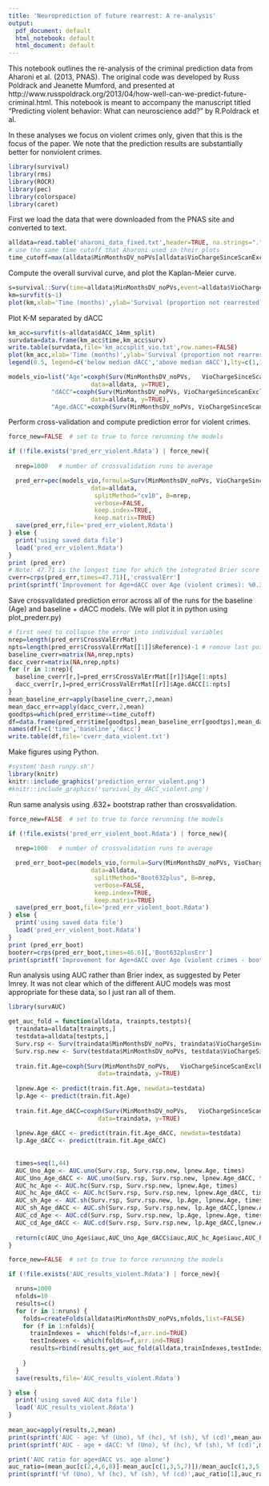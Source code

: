 ```yaml
---
title: 'Neuroprediction of future rearrest: A re-analysis'
output:
  pdf_document: default
  html_notebook: default
  html_document: default
---
```


This notebook outlines the re-analysis of the criminal prediction data from Aharoni et al. (2013, PNAS).  The original code was developed by Russ Poldrack and Jeanette Mumford, and presented at http://www.russpoldrack.org/2013/04/how-well-can-we-predict-future-criminal.html.  This notebook is meant to accompany the manuscript titled "Predicting violent behavior: What can neuroscience add?" by R.Poldrack et al.

In these analyses we focus on violent crimes only, given that this is the focus of the paper.  We note that the prediction results are substantially better for nonviolent crimes.


```r
library(survival)
library(rms)
library(ROCR)
library(pec)
library(colorspace)
library(caret)

```

First we load the data that were downloaded from the PNAS site and converted to text.
```r
alldata=read.table('aharoni_data_fixed.txt',header=TRUE, na.strings=".")
# use the same time cutoff that Aharoni used in their plots
time_cutoff=max(alldata$MinMonthsDV_noPVs[alldata$VioChargeSinceScanExclPVs==1])
```

Compute the overall survival curve, and plot the Kaplan-Meier curve.

```r
s=survival::Surv(time=alldata$MinMonthsDV_noPVs,event=alldata$VioChargeSinceScanExclPVs,type='right')
km=survfit(s~1)
plot(km,xlab='Time (months)',ylab='Survival (proportion not rearrested)')

```

Plot K-M separated by dACC

```r

km_acc=survfit(s~alldata$dACC_14mm_split)
survdata=data.frame(km_acc$time,km_acc$surv)
write.table(survdata,file='km_accsplit_vio.txt',row.names=FALSE)
plot(km_acc,xlab='Time (months)',ylab='Survival (proportion not rearrested)',col=c('blue','red'),lwd=c(2,2))
legend(0.5, legend=c('below median dACC','above median dACC'),lty=c(1,1),lwd=c(2,2),col=c('blue','red'))

```

```r

models_vio=list("Age"=coxph(Surv(MinMonthsDV_noPVs,   VioChargeSinceScanExclPVs)~releaseAge_centered, 
                       data=alldata, y=TRUE), 
            "dACC"=coxph(Surv(MinMonthsDV_noPVs, VioChargeSinceScanExclPVs)~dACC_centered, 
                       data=alldata, y=TRUE), 
         	"Age.dACC"=coxph(Surv(MinMonthsDV_noPVs, VioChargeSinceScanExclPVs)~releaseAge_centered+ dACC_centered, data=alldata, y=TRUE))

```


Perform cross-validation and compute prediction error for violent crimes.

```r
force_new=FALSE  # set to true to force rerunning the models

if (!file.exists('pred_err_violent.Rdata') | force_new){
  
  nrep=1000   # number of crossvalidation runs to average

  pred_err=pec(models_vio,formula=Surv(MinMonthsDV_noPVs, VioChargeSinceScanExclPVs)~1,
                       data=alldata,
                        splitMethod="cv10", B=nrep,
                       	verbose=FALSE,
                       	keep.index=TRUE,
                       	keep.matrix=TRUE)
  save(pred_err,file='pred_err_violent.Rdata')
} else {
  print('using saved data file')
  load('pred_err_violent.Rdata')
}
print (pred_err)
# Note: 47.71 is the longest time for which the integrated Brier score is defined
cverr=crps(pred_err,times=47.71)[,'crossvalErr']
print(sprintf('Improvement for Age+dACC over Age (violent crimes): %0.3f',(cverr['Age']-cverr['Age.dACC'])/cverr['Age']))

```


Save crossvalidated prediction error across all of the runs for the baseline (Age) and baseline + dACC models.  (We will plot it in python using plot_prederr.py)

```r

# first need to collapse the error into individual variables
nrep=length(pred_err$CrossValErrMat)
npts=length(pred_err$CrossValErrMat[[1]]$Reference)-1 # remove last point
baseline_cverr=matrix(NA,nrep,npts)
dacc_cverr=matrix(NA,nrep,npts)
for (r in 1:nrep){
  baseline_cverr[r,]=pred_err$CrossValErrMat[[r]]$Age[1:npts]
  dacc_cverr[r,]=pred_err$CrossValErrMat[[r]]$Age.dACC[1:npts]
}
mean_baseline_err=apply(baseline_cverr,2,mean)
mean_dacc_err=apply(dacc_cverr,2,mean)
goodtps=which(pred_err$time<=time_cutoff)
df=data.frame(pred_err$time[goodtps],mean_baseline_err[goodtps],mean_dacc_err[goodtps])
names(df)=c('time','baseline','dacc')
write.table(df,file='cverr_data_violent.txt')
```

Make figures using Python.

```r

#system('bash runpy.sh')
library(knitr)
knitr::include_graphics('prediction_error_violent.png')
#knitr::include_graphics('survival_by_dACC_violent.png')

```
Run same analysis using .632+ bootstrap rather than crossvalidation.

```r
force_new=FALSE  # set to true to force rerunning the models

if (!file.exists('pred_err_violent_boot.Rdata') | force_new){
  
  nrep=1000   # number of crossvalidation runs to average

  pred_err_boot=pec(models_vio,formula=Surv(MinMonthsDV_noPVs, VioChargeSinceScanExclPVs)~1,
                       data=alldata,
                        splitMethod="Boot632plus", B=nrep,
                       	verbose=FALSE,
                       	keep.index=TRUE,
                       	keep.matrix=TRUE)
  save(pred_err_boot,file='pred_err_violent_boot.Rdata')
} else {
  print('using saved data file')
  load('pred_err_violent_boot.Rdata')
}
print (pred_err_boot)
booterr=crps(pred_err_boot,times=46.6)[,'Boot632plusErr']
print(sprintf('Improvement for Age+dACC over Age (violent crimes - boot632+): %0.3f',(booterr['Age']-booterr['Age.dACC'])/booterr['Age']))

```

Run analysis using AUC rather than Brier index, as suggested by Peter Imrey.  It was not clear which of the different AUC models was most appropriate for these data, so I just ran all of them.


```r
library(survAUC)

get_auc_fold = function(alldata, trainpts,testpts){
  traindata=alldata[trainpts,]
  testdata=alldata[testpts,]
  Surv.rsp <- Surv(traindata$MinMonthsDV_noPVs, traindata$VioChargeSinceScanExclPVs)
  Surv.rsp.new <- Surv(testdata$MinMonthsDV_noPVs, testdata$VioChargeSinceScanExclPVs)
  
  train.fit.Age=coxph(Surv(MinMonthsDV_noPVs,   VioChargeSinceScanExclPVs)~releaseAge_centered, 
                         data=traindata, y=TRUE)
  
  lpnew.Age <- predict(train.fit.Age, newdata=testdata)
  lp.Age <- predict(train.fit.Age)
  
  train.fit.Age_dACC=coxph(Surv(MinMonthsDV_noPVs,   VioChargeSinceScanExclPVs)~releaseAge_centered + dACC_centered, 
                         data=traindata, y=TRUE)
  
  lpnew.Age_dACC <- predict(train.fit.Age_dACC, newdata=testdata)
  lp.Age_dACC <- predict(train.fit.Age_dACC)
  
  
  times=seq(1,44)
  AUC_Uno_Age <- AUC.uno(Surv.rsp, Surv.rsp.new, lpnew.Age, times)
  AUC_Uno_Age_dACC <- AUC.uno(Surv.rsp, Surv.rsp.new, lpnew.Age_dACC, times)
  AUC_hc_Age <- AUC.hc(Surv.rsp, Surv.rsp.new, lpnew.Age, times)
  AUC_hc_Age_dACC <- AUC.hc(Surv.rsp, Surv.rsp.new, lpnew.Age_dACC, times)
  AUC_sh_Age <- AUC.sh(Surv.rsp, Surv.rsp.new, lp.Age, lpnew.Age, times)
  AUC_sh_Age_dACC <- AUC.sh(Surv.rsp, Surv.rsp.new, lp.Age_dACC,lpnew.Age_dACC, times)
  AUC_cd_Age <- AUC.cd(Surv.rsp, Surv.rsp.new, lp.Age, lpnew.Age, times)
  AUC_cd_Age_dACC <- AUC.cd(Surv.rsp, Surv.rsp.new, lp.Age_dACC,lpnew.Age_dACC, times)
  
  return(c(AUC_Uno_Age$iauc,AUC_Uno_Age_dACC$iauc,AUC_hc_Age$iauc,AUC_hc_Age_dACC$iauc,AUC_sh_Age$iauc,AUC_sh_Age_dACC$iauc,AUC_cd_Age$iauc,AUC_cd_Age_dACC$iauc))
}

force_new=FALSE  # set to true to force rerunning the models

if (!file.exists('AUC_results_violent.Rdata') | force_new){

  nruns=1000
  nfolds=10
  results=c()
  for (r in 1:nruns) {
    folds=createFolds(alldata$MinMonthsDV_noPVs,nfolds,list=FALSE)
    for (f in 1:nfolds){
      trainIndexes =  which(folds!=f,arr.ind=TRUE)
      testIndexes <- which(folds==f,arr.ind=TRUE)
      results=rbind(results,get_auc_fold(alldata,trainIndexes,testIndexes))
  
    }
  }
  save(results,file='AUC_results_violent.Rdata')

} else {
  print('using saved AUC data file')
  load('AUC_results_violent.Rdata')
}
 
mean_auc=apply(results,2,mean)
print(sprintf('AUC - age: %f (Uno), %f (hc), %f (sh), %f (cd)',mean_auc[1],mean_auc[3],mean_auc[5],mean_auc[7]))
print(sprintf('AUC - age + dACC: %f (Uno), %f (hc), %f (sh), %f (cd)',mean_auc[2],mean_auc[4],mean_auc[6],mean_auc[8]))

print('AUC ratio for age+dACC vs. age alone')
auc_ratio=(mean_auc[c(2,4,6,8)]-mean_auc[c(1,3,5,7)])/mean_auc[c(1,3,5,7)]
print(sprintf('%f (Uno), %f (hc), %f (sh), %f (cd)',auc_ratio[1],auc_ratio[2],auc_ratio[3],auc_ratio[4]))
```
